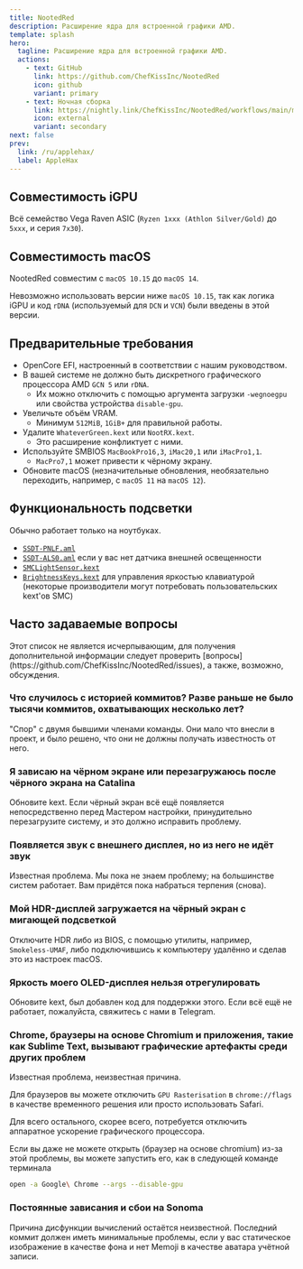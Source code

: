 ---
title: NootedRed
description: Расширение ядра для встроенной графики AMD.
template: splash
hero:
  tagline: Расширение ядра для встроенной графики AMD.
  actions:
    - text: GitHub
      link: https://github.com/ChefKissInc/NootedRed
      icon: github
      variant: primary
    - text: Ночная сборка
      link: https://nightly.link/ChefKissInc/NootedRed/workflows/main/master/Artifacts.zip
      icon: external
      variant: secondary
next: false
prev:
  link: /ru/applehax/
  label: AppleHax
---


## Совместимость iGPU

Всё семейство Vega Raven ASIC (`Ryzen 1xxx (Athlon Silver/Gold)` до `5xxx`, и серия `7x30`).

## Совместимость macOS

NootedRed совместим с `macOS 10.15` до `macOS 14`.

Невозможно использовать версии ниже `macOS 10.15`, так как логика iGPU и код `rDNA` (используемый для `DCN` и `VCN`) были введены в этой версии.

## Предварительные требования

- OpenCore EFI, настроенный в соответствии с нашим руководством.
- В вашей системе не должно быть дискретного графического процессора AMD `GCN 5` или `rDNA`.
  - Их можно отключить с помощью аргумента загрузки `-wegnoegpu` или свойства устройства `disable-gpu`.
- Увеличьте объём VRAM.
  - Минимум `512MiB`, `1GiB+` для правильной работы.
- Удалите `WhateverGreen.kext` или `NootRX.kext`.
  - Это расширение конфликтует с ними.
- Используйте SMBIOS `MacBookPro16,3`, `iMac20,1` или `iMacPro1,1`.
  - `MacPro7,1` может привести к чёрному экрану.
- Обновите macOS (незначительные обновления, необязательно переходить, например, с `macOS 11` на `macOS 12`).

## Функциональность подсветки

Обычно работает только на ноутбуках.

- [`SSDT-PNLF.aml`](/Extras/SSDTs/SSDT-PNLF.aml)
- [`SSDT-ALS0.aml`](/Extras/SSDTs/SSDT-ALS0.aml) если у вас нет датчика внешней освещенности
- [`SMCLightSensor.kext`](https://github.com/Acidanthera/VirtualSMC)
- [`BrightnessKeys.kext`](https://github.com/Acidanthera/BrightnessKeys) для управления яркостью клавиатурой (некоторые производители могут потребовать пользовательских kext'ов SMC)

## Часто задаваемые вопросы

<Aside type="danger">
Этот список не является исчерпывающим, для получения дополнительной информации следует проверить [вопросы](https://github.com/ChefKissInc/NootedRed/issues), а также, возможно, обсуждения.
</Aside>

### Что случилось с историей коммитов? Разве раньше не было тысячи коммитов, охватывающих несколько лет?

"Спор" с двумя бывшими членами команды. Они мало что внесли в проект, и было решено, что они не должны получать известность от него.

### Я зависаю на чёрном экране или перезагружаюсь после чёрного экрана на Catalina

Обновите kext. Если чёрный экран всё ещё появляется непосредственно перед Мастером настройки, принудительно перезагрузите систему, и это должно исправить проблему.

### Появляется звук с внешнего дисплея, но из него не идёт звук

Известная проблема. Мы пока не знаем проблему; на большинстве систем работает. Вам придётся пока набраться терпения (снова).

### Мой HDR-дисплей загружается на чёрный экран с мигающей подсветкой

Отключите HDR либо из BIOS, с помощью утилиты, например, `Smokeless-UMAF`, либо подключившись к компьютеру удалённо и сделав это из настроек macOS.

### Яркость моего OLED-дисплея нельзя отрегулировать

Обновите kext, был добавлен код для поддержки этого. Если всё ещё не работает, пожалуйста, свяжитесь с нами в Telegram.

### Chrome, браузеры на основе Chromium и приложения, такие как Sublime Text, вызывают графические артефакты среди других проблем

Известная проблема, неизвестная причина.

Для браузеров вы можете отключить `GPU Rasterisation` в `chrome://flags` в качестве временного решения или просто использовать Safari.

Для всего остального, скорее всего, потребуется отключить аппаратное ускорение графического процессора.

Если вы даже не можете открыть (браузер на основе chromium) из-за этой проблемы, вы можете запустить его, как в следующей команде терминала

```sh
open -a Google\ Chrome --args --disable-gpu
```

### Постоянные зависания и сбои на Sonoma

Причина дисфункции вычислений остаётся неизвестной. Последний коммит должен иметь минимальные проблемы, если у вас статическое изображение в качестве фона и нет Memoji в качестве аватара учётной записи.
